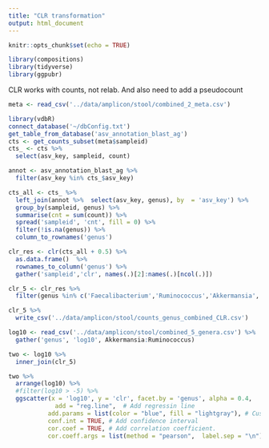 ```yaml
---
title: "CLR transformation"
output: html_document
---
```


```r
knitr::opts_chunk$set(echo = TRUE)
```

```r
library(compositions)
library(tidyverse)
library(ggpubr)
```
CLR works with counts, not relab. And also need to add a pseudocount

```r
meta <- read_csv('../data/amplicon/stool/combined_2_meta.csv')

library(vdbR)
connect_database('~/dbConfig.txt')
get_table_from_database('asv_annotation_blast_ag')
cts <- get_counts_subset(meta$sampleid)
cts_ <- cts %>% 
  select(asv_key, sampleid, count)

annot <- asv_annotation_blast_ag %>% 
  filter(asv_key %in% cts_$asv_key)

cts_all <- cts_ %>% 
  left_join(annot %>%  select(asv_key, genus), by  = 'asv_key') %>% 
  group_by(sampleid, genus) %>% 
  summarise(cnt = sum(count)) %>% 
  spread('sampleid', 'cnt', fill = 0) %>% 
  filter(!is.na(genus)) %>% 
  column_to_rownames('genus')
```


```r
clr_res <- clr(cts_all + 0.5) %>% 
  as.data.frame()  %>% 
  rownames_to_column('genus') %>% 
  gather('sampleid','clr', names(.)[2]:names(.)[ncol(.)])

clr_5 <- clr_res %>% 
  filter(genus %in% c('Faecalibacterium','Ruminococcus','Akkermansia','Bacteroides','Enterococcus')) 

clr_5 %>% 
  write_csv('../data/amplicon/stool/counts_genus_combined_CLR.csv')
```

```r
log10 <- read_csv('../data/amplicon/stool/combined_5_genera.csv') %>% 
  gather('genus', 'log10', Akkermansia:Ruminococcus)

two <- log10 %>% 
  inner_join(clr_5)

two %>% 
  arrange(log10) %>% 
  #filter(log10 > -5) %>% 
  ggscatter(x = 'log10', y = 'clr', facet.by = 'genus', alpha = 0.4,
             add = "reg.line",  # Add regressin line
           add.params = list(color = "blue", fill = "lightgray"), # Customize line
           conf.int = TRUE, # Add confidence interval
           cor.coef = TRUE, # Add correlation coefficient.
           cor.coeff.args = list(method = "pearson",  label.sep = "\n") )
```

